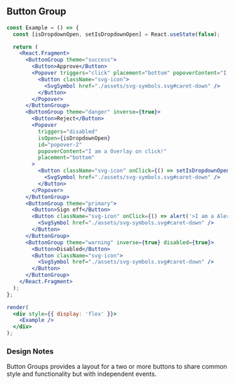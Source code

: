 
## Button Group

```jsx live=true
const Example = () => {
  const [isDropdownOpen, setIsDropdownOpen] = React.useState(false);

  return (
    <React.Fragment>
      <ButtonGroup theme="success">
        <Button>Approve</Button>
        <Popover triggers="click" placement="bottom" popoverContent="I am a popover on click!">
          <Button className="svg-icon">
            <SvgSymbol href="./assets/svg-symbols.svg#caret-down" />
          </Button>
        </Popover>
      </ButtonGroup>
      <ButtonGroup theme="danger" inverse={true}>
        <Button>Reject</Button>
        <Popover
          triggers="disabled"
          isOpen={isDropdownOpen}
          id="popover-2"
          popoverContent="I am a Overlay on click!"
          placement="bottom"
        >
          <Button className="svg-icon" onClick={() => setIsDropdownOpen(!isDropdownOpen)}>
            <SvgSymbol href="./assets/svg-symbols.svg#caret-down" />
          </Button>
        </Popover>
      </ButtonGroup>
      <ButtonGroup theme="primary">
        <Button>Sign off</Button>
        <Button className="svg-icon" onClick={() => alert('>I am a Alert on click!')}>
          <SvgSymbol href="./assets/svg-symbols.svg#caret-down" />
        </Button>
      </ButtonGroup>
      <ButtonGroup theme="warning" inverse={true} disabled={true}>
        <Button>Disabled</Button>
        <Button className="svg-icon">
          <SvgSymbol href="./assets/svg-symbols.svg#caret-down" />
        </Button>
      </ButtonGroup>
    </React.Fragment>
  );
};

render(
  <div style={{ display: 'flex' }}>
    <Example />
  </div>
);
```

### Design Notes

<DesignNotes>
  <p>
    <span className="text-bold">Button Groups</span> provides a layout for a two or more buttons to share common style
    and functionality but with independent events.
  </p>
</DesignNotes>
<Props componentName="ButtonGroup" />
